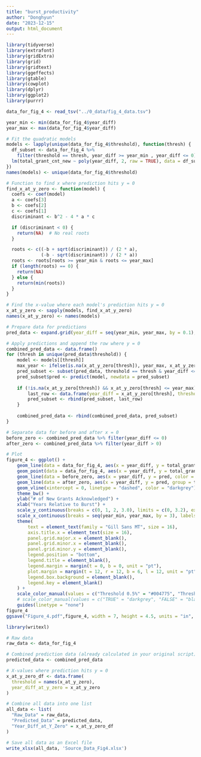 ---
title: "burst_productivity"
author: "Donghyun"
date: "2023-12-15"
output: html_document
---

```{r, message=F}
library(tidyverse)
library(extrafont)
library(gridExtra)
library(grid)
library(gridtext)
library(ggeffects)
library(gtable)
library(cowplot)
library(dplyr)
library(ggplot2)
library(purrr)
```

```{r}
data_for_fig_4 <- read_tsv("../0_data/fig_4_data.tsv")

year_min <- min(data_for_fig_4$year_diff)
year_max <- max(data_for_fig_4$year_diff)

# Fit the quadratic models
models <- lapply(unique(data_for_fig_4$threshold), function(thresh) {
  df_subset <- data_for_fig_4 %>% 
    filter(threshold == thresh, year_diff >= year_min , year_diff <= 0)
  lm(total_grant_cnt_new ~ poly(year_diff, 2, raw = TRUE), data = df_subset)
})
names(models) <- unique(data_for_fig_4$threshold)

# Function to find x where prediction hits y = 0
find_x_at_y_zero <- function(model) {
  coefs <- coef(model)
  a <- coefs[3]
  b <- coefs[2]
  c <- coefs[1]
  discriminant <- b^2 - 4 * a * c

  if (discriminant < 0) {
    return(NA)  # No real roots
  }

  roots <- c((-b + sqrt(discriminant)) / (2 * a), 
             (-b - sqrt(discriminant)) / (2 * a))
  roots <- roots[roots >= year_min & roots <= year_max]
  if (length(roots) == 0) {
    return(NA)
  } else {
    return(min(roots))
  }
}

# Find the x-value where each model's prediction hits y = 0
x_at_y_zero <- sapply(models, find_x_at_y_zero)
names(x_at_y_zero) <- names(models)

# Prepare data for predictions
pred_data <- expand.grid(year_diff = seq(year_min, year_max, by = 0.1), threshold = unique(data_for_fig_4$threshold))

# Apply predictions and append the row where y = 0
combined_pred_data <- data.frame()
for (thresh in unique(pred_data$threshold)) {
    model <- models[[thresh]]
    max_year <- ifelse(is.na(x_at_y_zero[thresh]), year_max, x_at_y_zero[thresh])
    pred_subset <- subset(pred_data, threshold == thresh & year_diff <= max_year)
    pred_subset$pred <- predict(model, newdata = pred_subset)
  
    if (!is.na(x_at_y_zero[thresh]) && x_at_y_zero[thresh] <= year_max) {
        last_row <- data.frame(year_diff = x_at_y_zero[thresh], threshold = thresh, pred = 0)
        pred_subset <- rbind(pred_subset, last_row)
    }
  
    combined_pred_data <- rbind(combined_pred_data, pred_subset)
}

# Separate data for before and after x = 0
before_zero <- combined_pred_data %>% filter(year_diff <= 0)
after_zero <- combined_pred_data %>% filter(year_diff > 0)

# Plot
figure_4 <- ggplot() +
    geom_line(data = data_for_fig_4, aes(x = year_diff, y = total_grant_cnt_new, color = threshold, group = threshold)) +
    geom_point(data = data_for_fig_4, aes(x = year_diff, y = total_grant_cnt_new, color = threshold)) +
    geom_line(data = before_zero, aes(x = year_diff, y = pred, color = threshold, group = threshold), linewidth = 0.8) +
    geom_line(data = after_zero, aes(x = year_diff, y = pred, group = threshold, color = threshold), linewidth = 0.8, linetype= "dotted") +
    geom_vline(xintercept = 0, linetype = "dashed", color = "darkgrey") +
    theme_bw() +
    ylab("# of New Grants Acknowledged") + 
    xlab("Years Relative to Burst") +
    scale_y_continuous(breaks = c(0, 1, 2, 3.0), limits = c(0, 3.2), expand = c(0, 0)) +
    scale_x_continuous(breaks = seq(year_min, year_max, by = 3), labels = as.character(seq(year_min, year_max, by = 3))) +
    theme(
        text = element_text(family = "Gill Sans MT", size = 16),
        axis.title.x = element_text(size = 16),
        panel.grid.major.x = element_blank(),
        panel.grid.minor.x = element_blank(),
        panel.grid.minor.y = element_blank(),
        legend.position = "bottom",
        legend.title = element_blank(),
        legend.margin = margin(t = 0, b = 0, unit = "pt"),
        plot.margin = margin(t = 12, r = 12, b = 6, l = 12, unit = "pt"),
        legend.box.background = element_blank(),
        legend.key = element_blank()
    ) +
    scale_color_manual(values = c("Threshold 0.5%" = "#004775", "Threshold 0.25%" = "#4297c5", "Threshold 0.1%" = "#8bb0cb")) +
    # scale_color_manual(values = c("TRUE" = "darkgrey", "FALSE" = "black")) +
    guides(linetype = "none")
figure_4
ggsave("Figure_4.pdf",figure_4, width = 7, height = 4.5, units = "in", dpi=300, device = cairo_pdf)
```

```{r}
library(writexl)

# Raw data
raw_data <- data_for_fig_4

# Combined prediction data (already calculated in your original script)
predicted_data <- combined_pred_data

# X-values where prediction hits y = 0
x_at_y_zero_df <- data.frame(
  threshold = names(x_at_y_zero),
  year_diff_at_y_zero = x_at_y_zero
)

# Combine all data into one list
all_data <- list(
  "Raw_Data" = raw_data,
  "Predicted_Data" = predicted_data,
  "Year_Diff_at_Y_Zero" = x_at_y_zero_df
)

# Save all data as an Excel file
write_xlsx(all_data, 'Source_Data_Fig4.xlsx')
```

